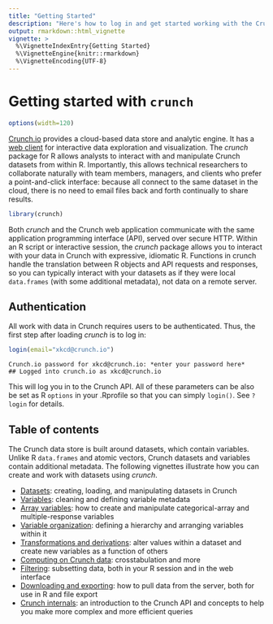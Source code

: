 ```yaml
---
title: "Getting Started"
description: "Here's how to log in and get started working with the Crunch cloud data platform."
output: rmarkdown::html_vignette
vignette: >
  %\VignetteIndexEntry{Getting Started}
  %\VignetteEngine{knitr::rmarkdown}
  %\VignetteEncoding{UTF-8}
---
```


# Getting started with `crunch`

```r
options(width=120)
```

[Crunch.io](http://crunch.io/) provides a cloud-based data store and analytic engine. It has a [web client](https://app.crunch.io/) for interactive data exploration and visualization. The *crunch* package for R allows analysts to interact with and manipulate Crunch datasets from within R. Importantly, this allows technical researchers to collaborate naturally with team members, managers, and clients who prefer a point-and-click interface: because all connect to the same dataset in the cloud, there is no need to email files back and forth continually to share results.

```r
library(crunch)
```

Both *crunch* and the Crunch web application communicate with the same application programming interface (API), served over secure HTTP. Within an R script or interactive session, the *crunch* package allows you to interact with your data in Crunch with expressive, idiomatic R. Functions in crunch handle the translation between R objects and API requests and responses, so you can typically interact with your datasets as if they were local `data.frames` (with some additional metadata), not data on a remote server.

## Authentication

All work with data in Crunch requires users to be authenticated. Thus, the first step after loading *crunch* is to log in:
```r
login(email="xkcd@crunch.io")
```
```
Crunch.io password for xkcd@crunch.io: *enter your password here*
## Logged into crunch.io as xkcd@crunch.io
```

This will log you in to the Crunch API. All of these parameters can be also be set as R `options` in your .Rprofile so that you can simply `login()`. See `?login` for details.

## Table of contents

The Crunch data store is built around datasets, which contain variables. Unlike R `data.frames` and atomic vectors, Crunch datasets and variables contain additional metadata. The following vignettes illustrate how you can create and work with datasets using *crunch*.

* [Datasets](datasets.html): creating, loading, and manipulating datasets in Crunch
* [Variables](variables.html): cleaning and defining variable metadata
* [Array variables](array-variables.html): how to create and manipulate categorical-array and multiple-response variables
* [Variable organization](variable-order.html): defining a hierarchy and arranging variables within it
* [Transformations and derivations](derive.html): alter values within a dataset and create new variables as a function of others
* [Computing on Crunch data](analyze.html): crosstabulation and more
* [Filtering](filters.html): subsetting data, both in your R session and in the web interface
* [Downloading and exporting](export.html): how to pull data from the server, both for use in R and file export
* [Crunch internals](crunch-internals.html): an introduction to the Crunch API and concepts to help you make more complex and more efficient queries
